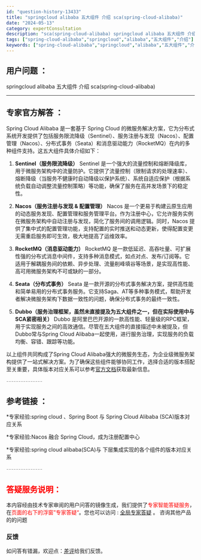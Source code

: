 ```yaml
---
id: "question-history-13433"
title: "springcloud alibaba 五大组件 介绍 sca(spring-cloud-alibaba)"
date: "2024-05-13"
category: expertConsultation
description: "sca(spring-cloud-alibaba) springcloud alibaba 五大组件 介绍"
tags: ["spring-cloud-alibaba","springcloud","alibaba","五大组件","介绍"]
keywords: ["spring-cloud-alibaba","springcloud","alibaba","五大组件","介绍"]
---
```


## 用户问题 ： 
 springcloud alibaba 五大组件 介绍 sca(spring-cloud-alibaba) 

---------------
## 专家官方解答 ：

Spring Cloud Alibaba 是一套基于 Spring Cloud 的微服务解决方案，它为分布式系统开发提供了包括服务限流降级（Sentinel）、服务注册与发现（Nacos）、配置管理（Nacos）、分布式事务（Seata）和消息驱动能力（RocketMQ）在内的多种组件支持。这五大组件具体介绍如下：

1. **Sentinel（服务限流降级）**
   Sentinel 是一个强大的流量控制和熔断降级库，用于微服务架构中的流量防护。它提供了流量控制（限制请求的处理速率）、熔断降级（当服务不健康时自动降级以保护系统）、系统自适应保护（根据系统负载自动调整流量控制策略）等功能，确保了服务在高并发场景下的稳定性。

2. **Nacos（服务注册与发现 & 配置管理）**
   Nacos 是一个更易于构建云原生应用的动态服务发现、配置管理和服务管理平台。作为注册中心，它允许服务实例在微服务架构中自动注册与发现，简化了服务间的调用逻辑。同时，Nacos 提供了集中式的配置管理功能，支持配置的实时推送和动态更新，使得配置变更无需重启服务即可生效，极大地提高了运维效率。

3. **RocketMQ（消息驱动能力）**
   RocketMQ 是一款低延迟、高吞吐量、可扩展性强的分布式消息中间件，支持多种消息模式，如点对点、发布/订阅等。它适用于解耦服务间的依赖、异步处理、流量削峰填谷等场景，是实现高性能、高可用微服务架构不可或缺的一部分。

4. **Seata（分布式事务）**
   Seata 是一款开源的分布式事务解决方案，提供高性能和简单易用的分布式事务服务。它支持Saga、AT等多种事务模式，帮助开发者解决微服务架构下数据一致性的问题，确保分布式事务的最终一致性。

5. **Dubbo（服务治理框架，虽然未直接提及为五大组件之一，但在实际使用中与SCA紧密相关）**
   Dubbo 是阿里巴巴开源的一款高性能、轻量级的RPC框架，用于实现服务之间的高效通信。尽管在五大组件的直接描述中未被提及，但Dubbo常与Spring Cloud Alibaba一起使用，进行服务治理，实现服务的负载均衡、容错、跟踪等功能。

以上组件共同构成了Spring Cloud Alibaba强大的微服务生态，为企业级微服务架构提供了一站式解决方案。为了确保这些组件能够协同工作，选择合适的版本搭配至关重要，具体版本对应关系可以参考[官方文档](https://sca.aliyun.com/docs/2023/overview/version-explain/)获取最新信息。


<font color="#949494">---------------</font> 


## 参考链接 ：

*专家经验:spring cloud 、Spring Boot 与 Spring Cloud Alibaba (SCA)版本对应关系 
 
 *专家经验:Nacos 融合 Spring Cloud，成为注册配置中心 
 
 *专家经验:spring cloud alibaba(SCA)与 下层集成实现的各个组件的版本对应关系 


 <font color="#949494">---------------</font> 
 


## <font color="#FF0000">答疑服务说明：</font> 

本内容经由技术专家审阅的用户问答的镜像生成，我们提供了<font color="#FF0000">专家智能答疑服务</font>，在<font color="#FF0000">页面的右下的浮窗”专家答疑“</font>。您也可以访问 : [全局专家答疑](https://opensource.alibaba.com/chatBot) 。 咨询其他产品的的问题

### 反馈
如问答有错漏，欢迎点：[差评](https://ai.nacos.io/user/feedbackByEnhancerGradePOJOID?enhancerGradePOJOId=13439)给我们反馈。
